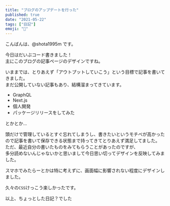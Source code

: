 ```yaml
---
title: "ブログのアップデートを行った"
published: true
date: "2021-05-22"
tags: ["日記"]
emoji: "🤔"
---
```


こんばんは、@shota1995m です。

今日はだいぶコード書きました！  
主にこのブログの記事ページのデザインですね。

いままでは、とりあえず「アウトプットしていこう」という目標で記事を書いてきました。  
まだ公開していない記事もあり、結構溜まってきています。  

- GraphQL
- Next.js
- 個人開発
- パッケージリリースをしてみた

とかとか...

頭だけで管理しているとすぐ忘れてしまうし、書きたいというモチベが高かったので記事を書いて保存できる状態まで持ってきてとりあえず満足してました。  
ただ、最近自分の書いたものをみてもらうことがあったのですが、  
多分読めないんじゃないかと思いまして今日思い切ってデザインを反映してみました。

スマホでみたらーとかは特に考えずに、画面幅に影響されない程度にデザインしました。  

久々の`CSS`けっこう楽しかったです。

以上、ちょっとした日記？でした
